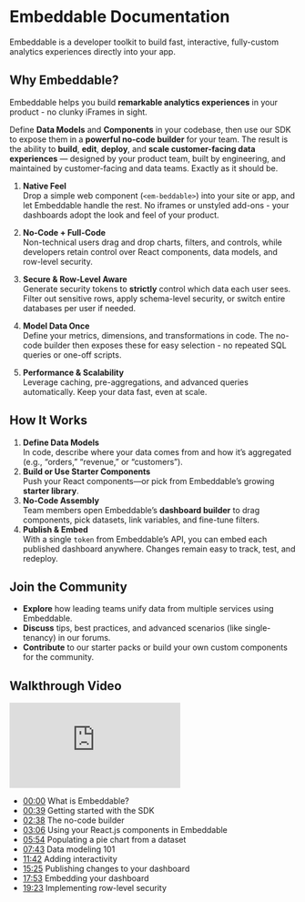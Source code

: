
# Embeddable Documentation

Embeddable is a developer toolkit to build fast, interactive, fully-custom analytics experiences directly into your app.

<CardGrid>
  <LinkCard title="Quick-start guide" href="/getting-started/download-repo" icon="⚡"/> 
  <LinkCard title="Defining data models" href="/data-modeling/introduction" icon="📊"/> 
  <LinkCard title="Building components" href="/development/introduction" icon="🛠️" marginTop="0.5rem"/> 
  <LinkCard title="Crafting dashboards" href="/dashboards/introduction" icon="📈" marginTop="0.5rem"/> 
</CardGrid>

## Why Embeddable?

Embeddable helps you build **remarkable analytics experiences** in your product - no clunky iFrames in sight.

Define **Data Models** and **Components** in your codebase, then use our SDK to expose them in a **powerful no-code builder** for your team. The result is the ability to **build**, **edit**, **deploy**, and **scale customer-facing data experiences** — designed by your product team, built by engineering, and maintained by customer-facing and data teams. Exactly as it should be.

1. **Native Feel**  
   Drop a simple web component (`<em-beddable>`) into your site or app, and let Embeddable handle the rest. No iframes or unstyled add-ons - your dashboards adopt the look and feel of your product.

2. **No-Code + Full-Code**  
   Non-technical users drag and drop charts, filters, and controls, while developers retain control over React components, data models, and row-level security.

3. **Secure & Row-Level Aware**  
   Generate security tokens to **strictly** control which data each user sees. Filter out sensitive rows, apply schema-level security, or switch entire databases per user if needed.

4. **Model Data Once**  
   Define your metrics, dimensions, and transformations in code. The no-code builder then exposes these for easy selection - no repeated SQL queries or one-off scripts.

5. **Performance & Scalability**  
   Leverage caching, pre-aggregations, and advanced queries automatically. Keep your data fast, even at scale.

## How It Works

1. **Define Data Models**  
   In code, describe where your data comes from and how it’s aggregated (e.g., “orders,” “revenue,” or “customers”).  
2. **Build or Use Starter Components**  
   Push your React components—or pick from Embeddable’s growing **starter library**.  
3. **No-Code Assembly**  
   Team members open Embeddable’s **dashboard builder** to drag components, pick datasets, link variables, and fine-tune filters.  
4. **Publish & Embed**  
   With a single `token` from Embeddable’s API, you can embed each published dashboard anywhere. Changes remain easy to track, test, and redeploy.


## Join the Community

- **Explore** how leading teams unify data from multiple services using Embeddable.
- **Discuss** tips, best practices, and advanced scenarios (like single-tenancy) in our forums.
- **Contribute** to our starter packs or build your own custom components for the community.


## Walkthrough Video 

<div style={{ marginTop: "20px" }}>
  <iframe src="https://www.youtube.com/embed/6b-lzaKbXT4?rel=0" frameBorder="0" sandbox="allow-scripts allow-popups allow-top-navigation-by-user-activation allow-forms allow-same-origin allow-storage-access-by-user-activation allow-popups-to-escape-sandbox" allowFullScreen={true} style={{ 
      width: '100%', 
      height: '500px', 
      borderRadius: '1px', 
      pointerEvents: 'auto', 
      backgroundColor: 'white'
  }}></iframe>
</div>

- [00:00](https://youtu.be/6b-lzaKbXT4?si=8FXqFmISlw73cifJ&t=0s) What is Embeddable?
- [00:39](https://youtu.be/6b-lzaKbXT4?si=8FXqFmISlw73cifJ&t=39s) Getting started with the SDK
- [02:38](https://youtu.be/6b-lzaKbXT4?si=8FXqFmISlw73cifJ&t=158s) The no-code builder
- [03:06](https://youtu.be/6b-lzaKbXT4?si=8FXqFmISlw73cifJ&t=186s) Using your React.js components in Embeddable
- [05:54](https://youtu.be/6b-lzaKbXT4?si=8FXqFmISlw73cifJ&t=354s) Populating a pie chart from a dataset
- [07:43](https://youtu.be/6b-lzaKbXT4?si=8FXqFmISlw73cifJ&t=463s) Data modeling 101
- [11:42](https://youtu.be/6b-lzaKbXT4?si=8FXqFmISlw73cifJ&t=702s) Adding interactivity
- [15:25](https://youtu.be/6b-lzaKbXT4?si=8FXqFmISlw73cifJ&t=925s) Publishing changes to your dashboard
- [17:53](https://youtu.be/6b-lzaKbXT4?si=8FXqFmISlw73cifJ&t=1073s) Embedding your dashboard
- [19:23](https://youtu.be/6b-lzaKbXT4?si=8FXqFmISlw73cifJ&t=1163s) Implementing row-level security